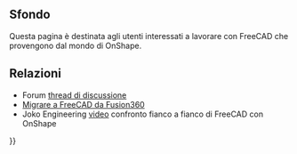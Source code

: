<languages/>
{{TOCright}}

<span id="Background"></span>
== Sfondo ==

Questa pagina è destinata agli utenti interessati a lavorare con FreeCAD che provengono dal mondo di OnShape.

<span id="Related"></span>
== Relazioni ==

<div class="mw-translate-fuzzy">
* Forum [https://forum.freecadweb.org/viewtopic.php?f=8&t=50973&p=437872#p437863 thread di discussione] 
* [[Migrating_to_FreeCAD_from_Fusion360/it|Migrare a FreeCAD da Fusion360]]
* Joko Engineering [https://youtu.be/oH8GOR8Jx88 video] confronto fianco a fianco di FreeCAD con OnShape
</div>


{{Userdocnavi{{#translation:}}}}